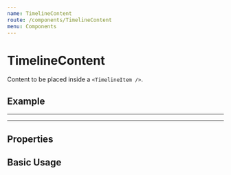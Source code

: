 ```yaml
---
name: TimelineContent
route: /components/TimelineContent
menu: Components
---
```



# TimelineContent

Content to be placed inside a `<TimelineItem />`.

## Example

---

<TimelineContent />

---

## Properties

<PropsTable of={TimelineContent} />

## Basic Usage

<Playground>
  <TimelineContent 
    subtitle="Dunder Mifflin" 
    summary="Selling the #1 e-commerce service in the world. Reaching out to prospective clients across North America about joining the Dunder Mifflin family. Help us scale our operation and build the best darn sales team in the world! All around hustle: making cold calls, conducting product demos, and always striving for more." 
  />
</Playground>
